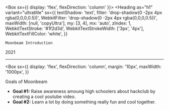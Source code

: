 

<Head>
  <title>Moonbeam</title>
  <meta
    name="description"
    content="Introduction presentation to hackclub's moonbeam project"
  />
  <link
    rel="icon"
    type="image/png"
    sizes="32x32"
    href="https://assets.hackclub.com/favicons/favicon-32x32.png"
  />
  <link
    rel="icon"
    type="image/png"
    sizes="16x16"
    href="https://assets.hackclub.com/favicons/favicon-16x16.png"
  />
</Head>

<Box sx={{ display: 'flex', flexDirection: 'column' }}>
  <Heading
    as="h1"
    variant="ultratitle"
    sx={{
      textShadow: 'text',
      filter: 'drop-shadow(0 -2px 4px rgba(0,0,0,0.5))',
      WebkitFilter: 'drop-shadow(0 -2px 4px rgba(0,0,0,0.5))',
      maxWidth: [null, 'copyUltra'],
      my: [3, 4],
      mx: 'auto',
      zIndex: 1,
      WebkitTextStroke: '#1f2d3d',
      WebkitTextStrokeWidth: ['3px', '4px'],
      WebkitTextFillColor: 'white',
    }}
  >
    Moonbeam Introduction
  </Heading>
  <Heading as="h2">2021</Heading>
</Box>

---

<Box
  sx={{
    display: 'flex',
    flexDirection: 'column',
    margin: '10px',
    maxWidth: '1000px',
  }}
>
  <Heading as="h1">Goals of Moonbeam</Heading>
  <ul>
    <Steps>
      <li>
        <strong>Goal #1:</strong> Raise awareness amoung high schoolers about
        hackclub by creating a cool youtube video.
      </li>
      <li>
        <strong>Goal #2:</strong> Learn a lot by doing something really fun and
        cool together.
      </li>
    </Steps>
  </ul>
</Box>
